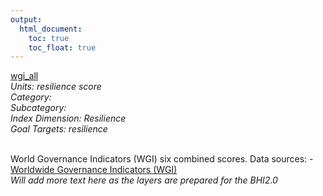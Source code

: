 ```yaml
---
output:
  html_document:
    toc: true
    toc_float: true
---
```


[wgi_all](https://github.com/OHI-Science/bhi/blob/master/baltic/layers/wgi_all_bhi2015.csv)\
*Units: resilience score*\
*Category:*\
*Subcategory:*\
*Index Dimension: Resilience*\
*Goal Targets: resilience*\
<br>

World Governance Indicators (WGI) six combined scores.
Data sources:
- [Worldwide Governance Indicators (WGI)](http://info.worldbank.org/governance/wgi)\
*Will add more text here as the layers are prepared for the BHI2.0*



<br>

